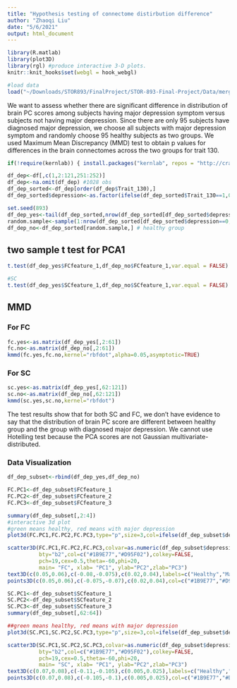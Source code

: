 ```yaml
---
title: "Hypothesis testing of connectome distirbution difference"
author: "Zhaoqi Liu"
date: "5/6/2021"
output: html_document
---
```


```r
library(R.matlab)
library(plot3D)
library(rgl) #produce interactive 3-D plots.
knitr::knit_hooks$set(webgl = hook_webgl)
```

```r
#load data
load("~/Downloads/STOR893/FinalProject/STOR-893-Final-Project/Data/merge_df.RData")
```


We want to assess whether there are significant difference in distribution of brain PC scores among subjects having major depression symptom versus subjects not having major depression. Since there are only 95 subjects have diagnosed major depression, we choose all subjects with major depression symptom and randomly choose 95 healthy subjects as two groups. 
We used Maximum Mean Discrepancy (MMD) test to obtain p values for
differences in the brain connectomes across the two groups for trait 130.

```r
if(!require(kernlab)) { install.packages("kernlab", repos = "http://cran.us.r-project.org"); library("kernlab") }
```

```r
df_dep<-df[,c(1,2:121,251:252)]
df_dep<-na.omit(df_dep) #1028 obs
df_dep_sorted<-df_dep[order(df_dep$Trait_130),]
df_dep_sorted$depression<-as.factor(ifelse(df_dep_sorted$Trait_130==1,0,1))
```

```r
set.seed(893)
df_dep_yes<-tail(df_dep_sorted,nrow(df_dep_sorted[df_dep_sorted$depression==1,])) # group with major depression 
random.sample<-sample(1:nrow(df_dep_sorted[df_dep_sorted$depression==0,]),size=nrow(df_dep_sorted[df_dep_sorted$depression==1,]))
df_dep_no<-df_dep_sorted[random.sample,] # healthy group 
```


## two sample t test for PCA1 
```r
t.test(df_dep_yes$FCfeature_1,df_dep_no$FCfeature_1,var.equal = FALSE)

#SC
t.test(df_dep_yes$SCfeature_1,df_dep_no$SCfeature_1,var.equal = FALSE)
```

## MMD
### For FC 

```r
fc.yes<-as.matrix(df_dep_yes[,2:61])
fc.no<-as.matrix(df_dep_no[,2:61])
kmmd(fc.yes,fc.no,kernel="rbfdot",alpha=0.05,asymptotic=TRUE)
```



### For SC
```r
sc.yes<-as.matrix(df_dep_yes[,62:121])
sc.no<-as.matrix(df_dep_no[,62:121])
kmmd(sc.yes,sc.no,kernel="rbfdot")
```

The test results show that for both SC and FC, we don't have evidence to say that the distribution of brain PC score are different between healthy group and the group with diagnosed major depression. We cannot use Hotelling test because the PCA scores are not Gaussian multivariate-distributed. 


### Data Visualization 

```r
df_dep_subset<-rbind(df_dep_yes,df_dep_no)

FC.PC1<-df_dep_subset$FCfeature_1
FC.PC2<-df_dep_subset$FCfeature_2
FC.PC3<-df_dep_subset$FCfeature_3

summary(df_dep_subset[,2:4])
#interactive 3d plot 
#green means healthy, red means with major depression 
plot3d(FC.PC1,FC.PC2,FC.PC3,type="p",size=3,col=ifelse(df_dep_subset$depression==0,"#1B9E77","#D95F02"))
```

```r
scatter3D(FC.PC1,FC.PC2,FC.PC3,colvar=as.numeric(df_dep_subset$depression),
          bty="b2",col=c("#1B9E77","#D95F02"),colkey=FALSE,
          pch=19,cex=0.5,theta=-60,phi=20,
          main= "FC", xlab= "PC1", ylab="PC2",zlab="PC3")
text3D(c(0.05,0.06),c(-0.08,-0.075),c(0.02,0.04),labels=c("Healthy","Major Depression"),add=TRUE,cex=0.8)
points3D(c(0.05,0.06),c(-0.075,-0.07),c(0.02,0.04),col=c("#1B9E77","#D95F02"),colkey=FALSE,add=TRUE,pch=19,cex=0.5)
```


```r
SC.PC1<-df_dep_subset$SCfeature_1
SC.PC2<-df_dep_subset$SCfeature_2
SC.PC3<-df_dep_subset$SCfeature_3
summary(df_dep_subset[,62:64])

##green means healthy, red means with major depression 
plot3d(SC.PC1,SC.PC2,SC.PC3,type="p",size=3,col=ifelse(df_dep_subset$depression==0,"#1B9E77","#D95F02"))

```


```r
scatter3D(SC.PC1,SC.PC2,SC.PC3,colvar=as.numeric(df_dep_subset$depression),
          bty="b2",col=c("#1B9E77","#D95F02"),colkey=FALSE,
          pch=19,cex=0.5,theta=-60,phi=20,
          main= "SC", xlab= "PC1", ylab="PC2",zlab="PC3")
text3D(c(0.07,0.08),c(-0.11,-0.105),c(0.005,0.025),labels=c("Healthy","Major Depression"),add=TRUE,cex=0.8)
points3D(c(0.07,0.08),c(-0.105,-0.1),c(0.005,0.025),col=c("#1B9E77","#D95F02"),colkey=FALSE,add=TRUE,pch=19,cex=0.5)
```


